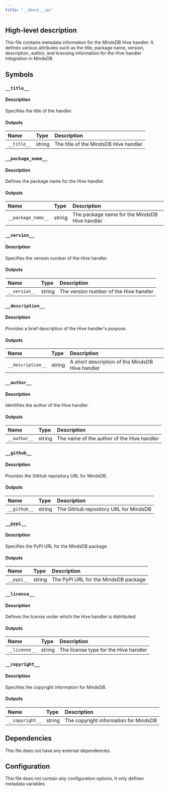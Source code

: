 ```yaml
---
title: "__about__.py"
---
```


## High-level description
This file contains metadata information for the MindsDB Hive handler. It defines various attributes such as the title, package name, version, description, author, and licensing information for the Hive handler integration in MindsDB.

## Symbols

### `__title__`
#### Description
Specifies the title of the handler.

#### Outputs
| Name | Type | Description |
|:-----|:-----|:------------|
| `__title__` | string | The title of the MindsDB Hive handler |

### `__package_name__`
#### Description
Defines the package name for the Hive handler.

#### Outputs
| Name | Type | Description |
|:-----|:-----|:------------|
| `__package_name__` | string | The package name for the MindsDB Hive handler |

### `__version__`
#### Description
Specifies the version number of the Hive handler.

#### Outputs
| Name | Type | Description |
|:-----|:-----|:------------|
| `__version__` | string | The version number of the Hive handler |

### `__description__`
#### Description
Provides a brief description of the Hive handler's purpose.

#### Outputs
| Name | Type | Description |
|:-----|:-----|:------------|
| `__description__` | string | A short description of the MindsDB Hive handler |

### `__author__`
#### Description
Identifies the author of the Hive handler.

#### Outputs
| Name | Type | Description |
|:-----|:-----|:------------|
| `__author__` | string | The name of the author of the Hive handler |

### `__github__`
#### Description
Provides the GitHub repository URL for MindsDB.

#### Outputs
| Name | Type | Description |
|:-----|:-----|:------------|
| `__github__` | string | The GitHub repository URL for MindsDB |

### `__pypi__`
#### Description
Specifies the PyPI URL for the MindsDB package.

#### Outputs
| Name | Type | Description |
|:-----|:-----|:------------|
| `__pypi__` | string | The PyPI URL for the MindsDB package |

### `__license__`
#### Description
Defines the license under which the Hive handler is distributed.

#### Outputs
| Name | Type | Description |
|:-----|:-----|:------------|
| `__license__` | string | The license type for the Hive handler |

### `__copyright__`
#### Description
Specifies the copyright information for MindsDB.

#### Outputs
| Name | Type | Description |
|:-----|:-----|:------------|
| `__copyright__` | string | The copyright information for MindsDB |

## Dependencies
This file does not have any external dependencies.

## Configuration
This file does not contain any configuration options. It only defines metadata variables.